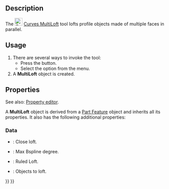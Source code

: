<languages/>

{{Docnav
|[[Curves_ReflectLines|ReflectLines]]
|[[Curves_BlendSurf2|BlendSurface]]
|[[Curves_Workbench|Curves]]
|IconL=Curves_ReflectLines.svg
|IconR=Curves_BlendSurf2.svg
|IconC=Curves_workbench_icon.svg
}}

{{GuiCommand
|Name=Curves MultiLoft
|MenuLocation=Surfaces → MultiLoft
|Workbenches=[[Curves_Workbench|Curves]]
}}

==Description==

The [[Image:Curves_MultiLoft.svg|24px]] [[Curves_MultiLoft|Curves MultiLoft]] tool lofts profile objects made of multiple faces in parallel.

==Usage==

# There are several ways to invoke the tool:
#* Press the {{Button|[[Image:Curves_MultiLoft.svg|16px]] [[Curves_MultiLoft|MultiLoft]]}} button.
#* Select the {{MenuCommand|Surfaces → [[Image:Curves_MultiLoft.svg|16px]] MultiLoft}} option from the menu.
# A '''MultiLoft''' object is created.

==Properties==

See also: [[Property_editor|Property editor]].

A '''MultiLoft''' object is derived from a [[Part_Feature|Part Feature]] object and inherits all its properties. It also has the following additional properties:

===Data===

{{TitleProperty|Multiloft}}

* {{PropertyData|Closed|Bool}}: Close loft.
* {{PropertyData|MaxDegree|Integer}}: Max Bspline degree.
* {{PropertyData|Ruled|Bool}}: Ruled Loft.
* {{PropertyData|Sources|LinkList}}: Objects to loft.


{{Docnav
|[[Curves_ReflectLines|ReflectLines]]
|[[Curves_BlendSurf2|BlendSurface]]
|[[Curves_Workbench|Curves]]
|IconL=Curves_ReflectLines.svg
|IconR=Curves_BlendSurf2.svg
|IconC=Curves_workbench_icon.svg
}}

{{Curves Tools navi{{#translation:}}}}
{{Userdocnavi{{#translation:}}}}